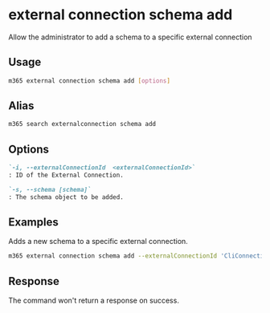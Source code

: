 
# external connection schema add

Allow the administrator to add a schema to a specific external connection

## Usage

```sh
m365 external connection schema add [options]
```

## Alias

```sh
m365 search externalconnection schema add
```

## Options

```md definition-list
`-i, --externalConnectionId  <externalConnectionId>`
: ID of the External Connection.

`-s, --schema [schema]`
: The schema object to be added.
```

<Global />

## Examples

Adds a new schema to a specific external connection.

```sh
m365 external connection schema add --externalConnectionId 'CliConnectionId' --schema '{"baseType":"microsoft.graph.externalItem","properties":[{"name":"ticketTitle","type":"String","isSearchable":"true","isRetrievable":"true","labels":["title"]},{"name":"priority","type":"String","isQueryable":"true","isRetrievable":"true","isSearchable":"false"},{"name":"assignee","type":"String","isRetrievable":"true"}]}'
```

## Response

The command won't return a response on success.
